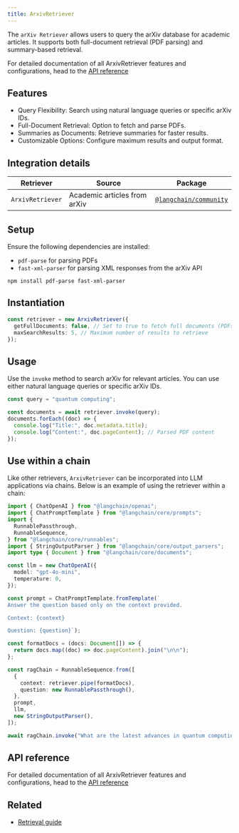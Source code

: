 ```yaml
---
title: ArxivRetriever
---
```


The `arXiv Retriever` allows users to query the arXiv database for academic articles. It supports both full-document retrieval (PDF parsing) and summary-based retrieval.

For detailed documentation of all ArxivRetriever features and configurations, head to the [API reference](https://api.js.langchain.com/classes/_langchain_community.retrievers_arxiv.ArxivRetriever.html)

## Features

- Query Flexibility: Search using natural language queries or specific arXiv IDs.
- Full-Document Retrieval: Option to fetch and parse PDFs.
- Summaries as Documents: Retrieve summaries for faster results.
- Customizable Options: Configure maximum results and output format.

## Integration details

| Retriever        | Source                       | Package                                                                      |
| ---------------- | ---------------------------- | ---------------------------------------------------------------------------- |
| `ArxivRetriever` | Academic articles from arXiv | [`@langchain/community`](https://www.npmjs.com/package/@langchain/community) |

## Setup

Ensure the following dependencies are installed:

- `pdf-parse` for parsing PDFs
- `fast-xml-parser` for parsing XML responses from the arXiv API

```npm2yarn
npm install pdf-parse fast-xml-parser
```

## Instantiation

```typescript
const retriever = new ArxivRetriever({
  getFullDocuments: false, // Set to true to fetch full documents (PDFs)
  maxSearchResults: 5, // Maximum number of results to retrieve
});
```

## Usage

Use the `invoke` method to search arXiv for relevant articles. You can use either natural language queries or specific arXiv IDs.

```typescript
const query = "quantum computing";

const documents = await retriever.invoke(query);
documents.forEach((doc) => {
  console.log("Title:", doc.metadata.title);
  console.log("Content:", doc.pageContent); // Parsed PDF content
});
```

## Use within a chain

Like other retrievers, `ArxivRetriever` can be incorporated into LLM applications via chains. Below is an example of using the retriever within a chain:

```typescript
import { ChatOpenAI } from "@langchain/openai";
import { ChatPromptTemplate } from "@langchain/core/prompts";
import {
  RunnablePassthrough,
  RunnableSequence,
} from "@langchain/core/runnables";
import { StringOutputParser } from "@langchain/core/output_parsers";
import type { Document } from "@langchain/core/documents";

const llm = new ChatOpenAI({
  model: "gpt-4o-mini",
  temperature: 0,
});

const prompt = ChatPromptTemplate.fromTemplate(`
Answer the question based only on the context provided.

Context: {context}

Question: {question}`);

const formatDocs = (docs: Document[]) => {
  return docs.map((doc) => doc.pageContent).join("\n\n");
};

const ragChain = RunnableSequence.from([
  {
    context: retriever.pipe(formatDocs),
    question: new RunnablePassthrough(),
  },
  prompt,
  llm,
  new StringOutputParser(),
]);

await ragChain.invoke("What are the latest advances in quantum computing?");
```

## API reference

For detailed documentation of all ArxivRetriever features and configurations, head to the [API reference](https://api.js.langchain.com/classes/_langchain_community.retrievers_arxiv.ArxivRetriever.html)

## Related

- [Retrieval guide](/oss/javascript/langchain/retrieval)
